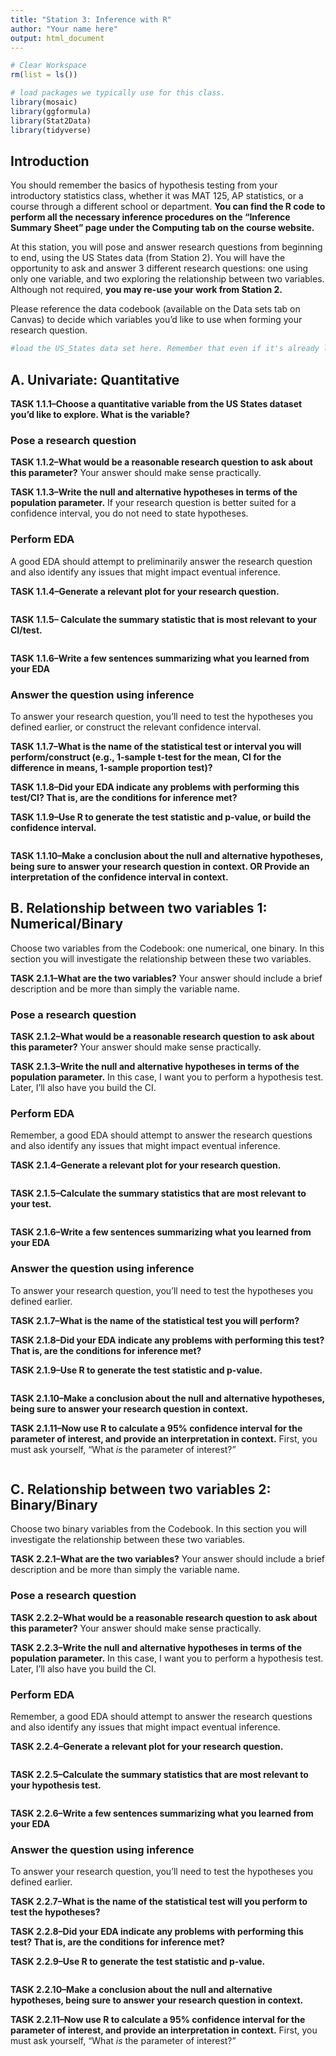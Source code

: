 ```yaml
---
title: "Station 3: Inference with R"
author: "Your name here"
output: html_document
---
```


```r

# Clear Workspace
rm(list = ls()) 

# load packages we typically use for this class.
library(mosaic) 
library(ggformula)
library(Stat2Data)
library(tidyverse)
```

## Introduction

You should remember the basics of hypothesis testing from your introductory statistics class, whether it was MAT 125, AP statistics, or a course through a different school or department.  **You can find the R code to perform all the necessary inference procedures on the "Inference Summary Sheet" page under the Computing tab on the course website.**

At this station, you will pose and answer research questions from beginning to end, using the US States data (from Station 2).  You will have the opportunity to ask and answer 3 different research questions: one using only one variable, and two exploring the relationship between two variables. Although not required, **you may re-use your work from Station 2.**

Please reference the data codebook (available on the Data sets tab on Canvas) to decide which variables you'd like to use when forming your research question. 

```r
#load the US_States data set here. Remember that even if it's already loaded in your "Environment"/Console, you'll still need to load it into the RMarkdown document here!

```


A. Univariate: Quantitative
--------------------

**TASK 1.1.1--Choose a quantitative variable from the US States dataset you'd like to explore.  What is the variable?  **



### Pose a research question
 

**TASK 1.1.2--What would be a reasonable research question to ask about this parameter?**  Your answer should make sense practically.



**TASK 1.1.3--Write the null and alternative hypotheses in terms of the population parameter.**  If your research question is better suited for a confidence interval, you do not need to state hypotheses.  




### Perform EDA

A good EDA should attempt to preliminarily answer the research question and also identify any issues that might impact eventual inference.  

**TASK 1.1.4--Generate a relevant plot for your research question. **
```r

```

**TASK 1.1.5-- Calculate the summary statistic that is most relevant to your CI/test.**  

```r

```


**TASK 1.1.6--Write a few sentences summarizing what you learned from your EDA**


### Answer the question using inference

To answer your research question, you'll need to test the hypotheses you defined earlier, or construct the relevant confidence interval.

**TASK 1.1.7--What is the name of the statistical test or interval you will perform/construct  (e.g., 1-sample t-test for the mean, CI for the difference in means, 1-sample proportion test)?**



**TASK 1.1.8--Did your EDA indicate any problems with performing this test/CI? That is, are the conditions for inference met?**



**TASK 1.1.9--Use R to generate the test statistic and p-value, or build the confidence interval.**  
```r

```


**TASK 1.1.10--Make a conclusion about the null and alternative hypotheses, being sure to answer your research question in context. OR Provide an interpretation of the confidence interval in context.**  






B. Relationship between two variables 1: Numerical/Binary
--------------------------------------------------------

Choose two variables from the Codebook: one numerical, one binary. In this section you will investigate the relationship between these two variables. 

**TASK 2.1.1--What are the two variables?**  Your answer should include a brief description and be more than simply the variable name.



### Pose a research question

**TASK 2.1.2--What would be a reasonable research question to ask about this parameter?**  Your answer should make sense practically.




**TASK 2.1.3--Write the null and alternative hypotheses in terms of the population parameter.** In this case, I want you to perform a hypothesis test. Later, I'll also have you build the CI.






### Perform EDA

Remember, a good EDA should attempt to answer the research questions and also identify any issues that might impact eventual inference.  

**TASK 2.1.4--Generate a relevant plot for your research question.**
```r

```


**TASK 2.1.5--Calculate the summary statistics that are most relevant to your test.**
```r

```


**TASK 2.1.6--Write a few sentences summarizing what you learned from your EDA**




### Answer the question using inference

To answer your research question, you'll need to test the hypotheses you defined earlier.  

**TASK 2.1.7--What is the name of the statistical test you will perform?**


**TASK 2.1.8--Did your EDA indicate any problems with performing this test? That is, are the conditions for inference met?**



**TASK 2.1.9--Use R to generate the test statistic and p-value.**  
```r

```


**TASK 2.1.10--Make a conclusion about the null and alternative hypotheses, being sure to answer your research question in context.**  




**TASK 2.1.11--Now use R to calculate a 95% confidence interval for the parameter of interest, and provide an interpretation in context.** First, you must ask yourself, "What *is* the parameter of interest?"
```r

```


C. Relationship between two variables 2: Binary/Binary
--------------------------------------------------------

Choose two binary variables from the Codebook. In this section you will investigate the relationship between these two variables. 

**TASK 2.2.1--What are the two variables?**  Your answer should include a brief description and be more than simply the variable name.



### Pose a research question

**TASK 2.2.2--What would be a reasonable research question to ask about this parameter?**  Your answer should make sense practically.




**TASK 2.2.3--Write the null and alternative hypotheses in terms of the population parameter.** In this case, I want you to perform a hypothesis test. Later, I'll also have you build the CI.







### Perform EDA

Remember, a good EDA should attempt to answer the research questions and also identify any issues that might impact eventual inference.  

**TASK 2.2.4--Generate a relevant plot for your research question.**
```r

```


**TASK 2.2.5--Calculate the summary statistics that are most relevant to your hypothesis test.**
```r

```


**TASK 2.2.6--Write a few sentences summarizing what you learned from your EDA**




### Answer the question using inference

To answer your research question, you'll need to test the hypotheses you defined earlier.  

**TASK 2.2.7--What is the name of the statistical test will you perform to test the hypotheses?**


**TASK 2.2.8--Did your EDA indicate any problems with performing this test? That is, are the conditions for inference met?**



**TASK 2.2.9--Use R to generate the test statistic and p-value.**  
```r

```


**TASK 2.2.10--Make a conclusion about the null and alternative hypotheses, being sure to answer your research question in context.**  




**TASK 2.2.11--Now use R to calculate a 95% confidence interval for the parameter of interest, and provide an interpretation in context.** First, you must ask yourself, "What *is* the parameter of interest?"
```r

```
